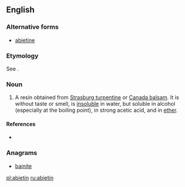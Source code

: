 {{also|abiétin}}
==English==

===Alternative forms===
* [[abietine]]

===Etymology===
See {{term|abietene}}.

===Noun===
{{en-noun}}

# {{context|organic chemistry}} A resin obtained from [[Strasburg turpentine]] or [[Canada balsam]]. It is without taste or smell, is [[insoluble]] in water, but soluble in alcohol (especially at the boiling point), in strong acetic acid, and in [[ether]].

====References====
* {{R:1913}}

===Anagrams===
* [[bainite#English|bainite]]

[[pl:abietin]]
[[ru:abietin]]
